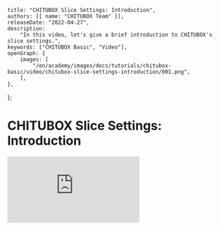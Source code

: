 	title: "CHITUBOX Slice Settings: Introduction",
	authors: [{ name: "CHITUBOX Team" }],
	releaseDate: "2022-04-27",
	description:
		"In this video, let's give a brief introduction to CHITUBOX's slice settings.",
	keywords: ["CHITUBOX Basic", "Video"],
	openGraph: {
		images: [
			"/en/academy/images/docs/tutorials/chitubox-basic/video/chitubox-slice-settings-introduction/001.png",
		],
	},
};

# CHITUBOX Slice Settings: Introduction

<YouTubeVideoContainer>
	<iframe
		src="https://www.youtube.com/embed/py5mqqJqA3w"
		scrolling="no"
		border="0"
		frameborder="no"
		framespacing="0"
		allowfullscreen="true"
	></iframe>
</YouTubeVideoContainer>
